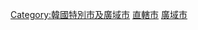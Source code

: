 {{DEFAULTSORT:Daejeon Gwangyeoksi}}
{{Commonscat|Daejeon}}
{{catmore}}

[[Category:韓國特別市及廣域市|Category:韓國特別市及廣域市]]
[[Category:1989年韓國建立|直轄市]]
[[Category:1995年韓國建立|廣域市]]